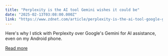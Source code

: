 ```yaml
---
title: "Perplexity is the AI tool Gemini wishes it could be"
date: "2025-02-13T03:08:00.000Z"
link: "https://www.zdnet.com/article/perplexity-is-the-ai-tool-google-gemini-wishes-it-could-be/"
---
```


Here's why I stick with Perplexity over Google's Gemini for AI assistance, even on my Android phone.

[Read more](https://www.zdnet.com/article/perplexity-is-the-ai-tool-google-gemini-wishes-it-could-be/)
